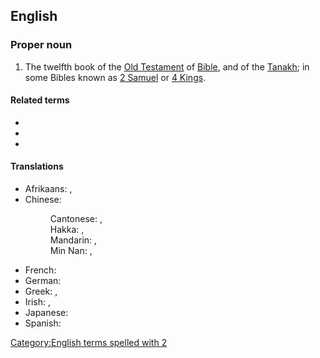 ==English==
{{book of the Bible|Books of Kings}}

===Proper noun===
{{en-proper noun}}
# {{label|en|biblical}} The twelfth book of the [[Old Testament]] of [[Bible]], and of the [[Tanakh]]; in some Bibles known as [[2 Samuel]] or [[4 Kings]].

====Related terms====
* {{l|en|Kgs}}
* {{l|en|2 Kgs}}
* {{l|en|4 Kgs}}

====Translations====
{{trans-top|book of the Bible}}
* Afrikaans: {{t|af|2 Konings}}, {{t|af|II Konings}}
* Chinese:
*: Cantonese: {{t|yue|列王紀下|sc=Hani}}, {{t|yue|列王纪下|tr=lit6 wong4 gei2 haa6|sc=Hani}}
*: Hakka: {{t|hak|列王紀下|sc=Hani}}, {{t|hak|列王纪下|tr=Lie̍t-vòng-ki Ha|sc=Hani}}
*: Mandarin: {{t+|cmn|列王紀下|sc=Hani}}, {{t+|cmn|列王纪下|tr=Lièwángjì Xià|sc=Hani}}
*: Min Nan: {{t|nan|列王紀下|sc=Hani}}, {{t|nan|列王纪下|tr=Lia̍t-ông-kí Hā|sc=Hani}}
{{trans-mid}}
* French: {{t|fr|2 Rois}}
* German: {{t|de|2 Könige}}
* Greek: {{t|el|Β' Βασιλειών}}, {{t|el|Βασιλείς Β'}}
* Irish: {{t|ga|Dara Leabhar na Ríthe|m}}, {{t|ga|2 Ríthe|m}}
* Japanese: {{t|ja|列王記下|tr=retsuō kige|sc=Jpan}}
* Spanish: {{t|es|2 Reyes|m-p}}
{{trans-bottom}}

[[Category:English terms spelled with 2]]